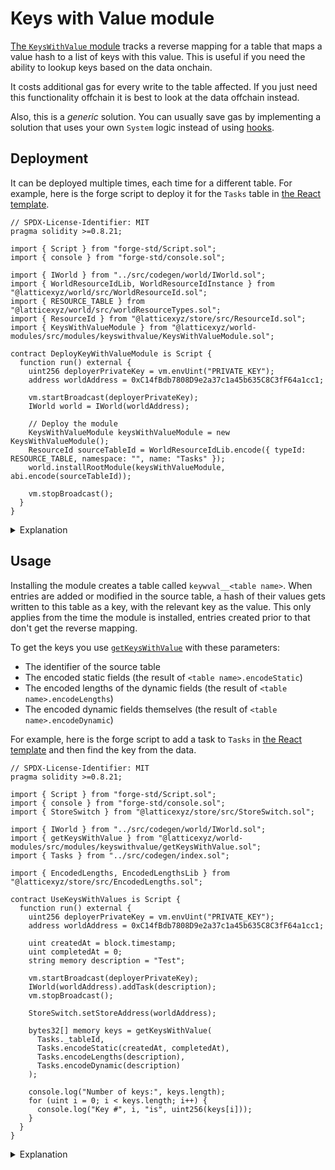 
# Keys with Value module

[The `KeysWithValue` module](https://github.com/latticexyz/mud/tree/main/packages/world-modules/src/modules/keyswithvalue) tracks a reverse mapping for a table that maps a value hash to a list of keys with this value.
This is useful if you need the ability to lookup keys based on the data onchain.

<Callout type="warning" emoji="💰">
It costs additional gas for every write to the table affected.
If you just need this functionality offchain it is best to look at the data offchain instead.

Also, this is a _generic_ solution.
You can usually save gas by implementing a solution that uses your own `System` logic instead of using [hooks](/store/store-hooks).
</Callout>

## Deployment

It can be deployed multiple times, each time for a different table.
For example, here is the forge script to deploy it for the `Tasks` table in [the React template](https://github.com/latticexyz/mud/tree/main/templates/react).

<CollapseCode>

```solidity filename="DeployKeyWithValueModule.s.sol" copy showLineNumbers {8-11,22-24}
// SPDX-License-Identifier: MIT
pragma solidity >=0.8.21;

import { Script } from "forge-std/Script.sol";
import { console } from "forge-std/console.sol";

import { IWorld } from "../src/codegen/world/IWorld.sol";
import { WorldResourceIdLib, WorldResourceIdInstance } from "@latticexyz/world/src/WorldResourceId.sol";
import { RESOURCE_TABLE } from "@latticexyz/world/src/worldResourceTypes.sol";
import { ResourceId } from "@latticexyz/store/src/ResourceId.sol";
import { KeysWithValueModule } from "@latticexyz/world-modules/src/modules/keyswithvalue/KeysWithValueModule.sol";

contract DeployKeyWithValueModule is Script {
  function run() external {
    uint256 deployerPrivateKey = vm.envUint("PRIVATE_KEY");
    address worldAddress = 0xC14fBdb7808D9e2a37c1a45b635C8C3fF64a1cc1;

    vm.startBroadcast(deployerPrivateKey);
    IWorld world = IWorld(worldAddress);

    // Deploy the module
    KeysWithValueModule keysWithValueModule = new KeysWithValueModule();
    ResourceId sourceTableId = WorldResourceIdLib.encode({ typeId: RESOURCE_TABLE, namespace: "", name: "Tasks" });
    world.installRootModule(keysWithValueModule, abi.encode(sourceTableId));

    vm.stopBroadcast();
  }
}
```

</CollapseCode>

<details>

<summary>Explanation</summary>

```solidity
    KeysWithValueModule keysWithValueModule = new KeysWithValueModule();
```

Deploy the module.
Modules are stateless, so if there is already a copy of the contract on the blockchain you can just use that.

```solidity
    ResourceId sourceTableId =
       WorldResourceIdLib.encode({ typeId: RESOURCE_TABLE, namespace: "", name: "Tasks" });
```

Get the resourceID for the table that needs a reverse index.

```solidity
    world.installRootModule(keysWithValueModule, abi.encode(sourceTableId));
```

Actually install the module in the `World`.
At present it is a root module to ensure it can specify a hook on the relevant table.
In the future we might add a feature to allow it to be in a namespace.

</details>

## Usage

Installing the module creates a table called `keywval__<table name>`.
When entries are added or modified in the source table, a hash of their values gets written to this table as a key, with the relevant key as the value.
This only applies from the time the module is installed, entries created prior to that don't get the reverse mapping.

To get the keys you use [`getKeysWithValue`](https://github.com/latticexyz/mud/blob/main/packages/world-modules/src/modules/keyswithvalue/getKeysWithValue.sol#L18-L35) with these parameters:

- The identifier of the source table
- The encoded static fields (the result of `<table name>.encodeStatic`)
- The encoded lengths of the dynamic fields (the result of `<table name>.encodeLengths`)
- The encoded dynamic fields themselves (the result of `<table name>.encodeDynamic`)

For example, here is the forge script to add a task to `Tasks` in [the React template](https://github.com/latticexyz/mud/tree/main/templates/react) and then find the key from the data.

<CollapseCode>

```solidity filename="UseKeysWithValues.s.sol" copy showLineNumbers {8,27,29-34}
// SPDX-License-Identifier: MIT
pragma solidity >=0.8.21;

import { Script } from "forge-std/Script.sol";
import { console } from "forge-std/console.sol";
import { StoreSwitch } from "@latticexyz/store/src/StoreSwitch.sol";

import { IWorld } from "../src/codegen/world/IWorld.sol";
import { getKeysWithValue } from "@latticexyz/world-modules/src/modules/keyswithvalue/getKeysWithValue.sol";
import { Tasks } from "../src/codegen/index.sol";

import { EncodedLengths, EncodedLengthsLib } from "@latticexyz/store/src/EncodedLengths.sol";

contract UseKeysWithValues is Script {
  function run() external {
    uint256 deployerPrivateKey = vm.envUint("PRIVATE_KEY");
    address worldAddress = 0xC14fBdb7808D9e2a37c1a45b635C8C3fF64a1cc1;

    uint createdAt = block.timestamp;
    uint completedAt = 0;
    string memory description = "Test";

    vm.startBroadcast(deployerPrivateKey);
    IWorld(worldAddress).addTask(description);
    vm.stopBroadcast();

    StoreSwitch.setStoreAddress(worldAddress);

    bytes32[] memory keys = getKeysWithValue(
      Tasks._tableId,
      Tasks.encodeStatic(createdAt, completedAt),
      Tasks.encodeLengths(description),
      Tasks.encodeDynamic(description)
    );

    console.log("Number of keys:", keys.length);
    for (uint i = 0; i < keys.length; i++) {
      console.log("Key #", i, "is", uint256(keys[i]));
    }
  }
}
```

</CollapseCode>

<details>

<summary>Explanation</summary>

```solidity
import { Tasks } from "../src/codegen/index.sol";
```

It is easiest to use `getKeysWithValue` when you have the definition of the source table.

```solidity
    vm.startBroadcast(deployerPrivateKey);
    IWorld(worldAddress).addTask(description);
    vm.stopBroadcast();
```

Create an entry with this description.
The two static fields, `createdAt` and `completedAt`, are filled by [`TasksSystem.addTask`](https://github.com/latticexyz/mud/blob/main/templates/react/packages/contracts/src/systems/TasksSystem.sol#L8-L11).

```solidity
    StoreSwitch.setStoreAddress(worldAddress);
```

To read from `keywval__Tasks` we need to set the store address to `worldAddress`.

```solidity
    bytes32[] memory keys = getKeysWithValue(
        TasksTableId,
        Tasks.encodeStatic(createdAt,completedAt),
        Tasks.encodeLengths(description),
        Tasks.encodeDynamic(description)
    );
```

Actually get the key(s), using the encoded static fields, encoded lengths, and encoded dynamic fields.

</details>

